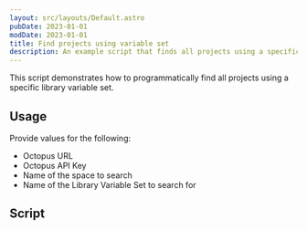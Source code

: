 ```yaml
---
layout: src/layouts/Default.astro
pubDate: 2023-01-01
modDate: 2023-01-01
title: Find projects using variable set
description: An example script that finds all projects using a specific library variable set.
---
```


This script demonstrates how to programmatically find all projects using a specific library variable set.

## Usage

Provide values for the following:
- Octopus URL
- Octopus API Key
- Name of the space to search
- Name of the Library Variable Set to search for

## Script

<FindProjectsUsingVariableSetScripts />